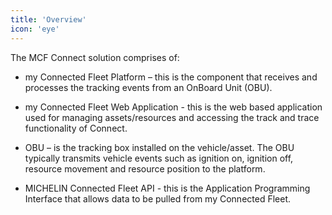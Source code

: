 ```yaml
---
title: 'Overview'
icon: 'eye'
---
```


The MCF Connect solution comprises of:


- my Connected Fleet Platform – this is the component that receives and processes the tracking events from an OnBoard Unit (OBU).


- my Connected Fleet Web Application - this is the web based application used for managing assets/resources and accessing the track and trace functionality of Connect.


- OBU – is the tracking box installed on the vehicle/asset. The OBU typically transmits vehicle events such as ignition on, ignition off, resource movement and resource position to the platform.

- MICHELIN Connected Fleet API - this is the Application Programming Interface that allows data to be pulled from my Connected Fleet.






```
